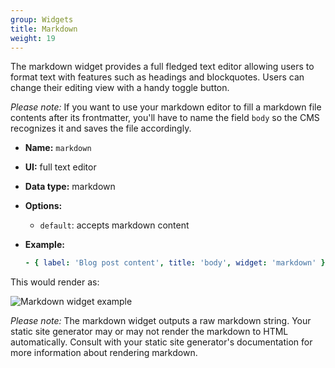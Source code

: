 ```yaml
---
group: Widgets
title: Markdown
weight: 19
---
```

The markdown widget provides a full fledged text editor allowing users to format text with features such as headings and blockquotes. Users can change their editing view with a handy toggle button. 

*Please note:* If you want to use your markdown editor to fill a markdown file contents after its frontmatter, you'll have to name the field `body` so the CMS recognizes it and saves the file accordingly.

* **Name:** `markdown`
* **UI:** full text editor
* **Data type:** markdown
* **Options:**

  * `default`: accepts markdown content
* **Example:**

  ```yaml
  - { label: 'Blog post content', title: 'body', widget: 'markdown' }
  ```

This would render as:

![Markdown widget example](/img/widgets-markdown.webp)

*Please note:* The markdown widget outputs a raw markdown string. Your static site generator may or may not render the markdown to HTML automatically. Consult with your static site generator's documentation for more information about rendering markdown.
